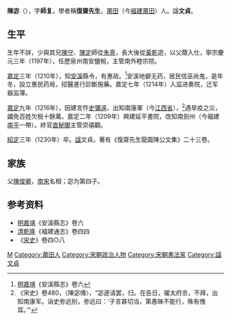 {{Otheruses|other=名为陈文贞的其他人物|陈文贞}}

'''陳宓'''（{{bd|？||1230年}}），字'''師复'''。學者稱'''復齋先生'''，[[莆田|莆田]]（今[[福建|福建]][[莆田|莆田]]）人。諡'''文貞'''。

== 生平 ==
生年不詳，少與其兄[[陳守|陳守]]、[[陳定|陳定]]師從[[朱熹|朱熹]]，長大後從[[黃乾|黃乾]]遊，以父蔭入仕，寧宗慶元三年（1197年），任歷泉州南安鹽稅，主管南外睦宗院。

[[嘉定_(年号)|嘉定]]三年（1210年），知[[安溪|安溪]]縣令，有惠政。<ref>[[明|明]][[嘉靖|嘉靖]]《安溪縣志》卷六</ref>安溪地僻无药，居民信巫尚鬼，是年冬，設立惠民药局，招醫進行診斷施藥。嘉定七年（1214年）入监进奏院，迁军器监簿。

[[嘉定_(年号)|嘉定]]九年（1216年），因建言忤[[史彌遠|史彌遠]]，出知南康軍（今[[江西省|江西省]]），<ref>《宋史》卷480，〈陳宓傳〉，“宓遂请罢，归。在告日，擢太府丞，不拜，出知南康军。诣史弥远别，弥远曰：‘子言甚切当，第愚昧不能行，殊有愧耳。’”</ref>遇旱疫之災，蠲免百姓欠税十餘萬。嘉定二年（1209年）興建延平書院，改知南劍州（今福建[[南平|南平]]一帶）。終官[[直秘閣|直秘閣]]主管崇禧觀。

[[紹定|紹定]]三年（1230年）卒。[[諡|諡]]文貞。著有《復齋先生龍圖陳公文集》二十三卷。

== 家族 ==
父[[陳俊卿|陳俊卿]]，[[南宋|南宋]]名相；宓为第四子。

== 参考资料 ==
{{reflist}}
*[[明|明]][[嘉靖|嘉靖]]《安溪縣志》卷六
*[[清|清]][[乾隆|乾隆]]《福建通志》卷四四
*《[[宋史|宋史]]》卷四○八

{{Authority control}}

{{DEFAULTSORT:}}
[[Category:陈姓|M]]
[[Category:莆田人|Category:莆田人]]
[[Category:宋朝政治人物|Category:宋朝政治人物]]
[[Category:宋朝書法家|Category:宋朝書法家]]
[[Category:諡文貞|Category:諡文貞]]